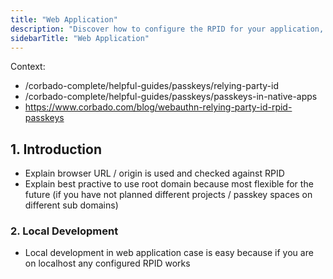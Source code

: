 ```yaml
---
title: "Web Application"
description: "Discover how to configure the RPID for your application, particularly in complex scenarios involving both web and native/mobile applications running in parallel."
sidebarTitle: "Web Application"
---
```


Context:
- /corbado-complete/helpful-guides/passkeys/relying-party-id
- /corbado-complete/helpful-guides/passkeys/passkeys-in-native-apps
- https://www.corbado.com/blog/webauthn-relying-party-id-rpid-passkeys

## 1. Introduction

- Explain browser URL / origin is used and checked against RPID
- Explain best practive to use root domain because most flexible for the future (if you have not planned different projects / passkey spaces on different sub domains)

### 2. Local Development

- Local development in web application case is easy because if you are on localhost any configured RPID works